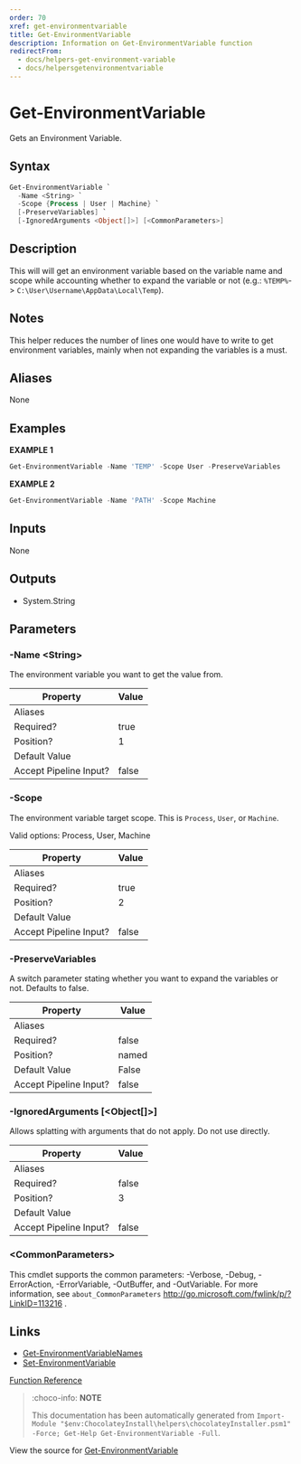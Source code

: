 ---
order: 70
xref: get-environmentvariable
title: Get-EnvironmentVariable
description: Information on Get-EnvironmentVariable function
redirectFrom:
  - docs/helpers-get-environment-variable
  - docs/helpersgetenvironmentvariable
---

# Get-EnvironmentVariable

<!-- This documentation is automatically generated from https://github.com/chocolatey/choco/blob/master/src/chocolatey.resources/helpers/functions/Get-EnvironmentVariable.ps1 using https://github.com/chocolatey/choco/blob/master/GenerateDocs.ps1. Contributions are welcome at the original location(s). -->

Gets an Environment Variable.

## Syntax

~~~powershell
Get-EnvironmentVariable `
  -Name <String> `
  -Scope {Process | User | Machine} `
  [-PreserveVariables] `
  [-IgnoredArguments <Object[]>] [<CommonParameters>]
~~~

## Description

This will will get an environment variable based on the variable name
and scope while accounting whether to expand the variable or not
(e.g.: `%TEMP%`-> `C:\User\Username\AppData\Local\Temp`).

## Notes

This helper reduces the number of lines one would have to write to get
environment variables, mainly when not expanding the variables is a
must.

## Aliases

None

## Examples

 **EXAMPLE 1**

~~~powershell
Get-EnvironmentVariable -Name 'TEMP' -Scope User -PreserveVariables

~~~

**EXAMPLE 2**

~~~powershell
Get-EnvironmentVariable -Name 'PATH' -Scope Machine

~~~ 

## Inputs

None

## Outputs


 * System.String


## Parameters

###  -Name &lt;String&gt;
The environment variable you want to get the value from.

Property               | Value
---------------------- | -----
Aliases                | 
Required?              | true
Position?              | 1
Default Value          | 
Accept Pipeline Input? | false
 
###  -Scope
The environment variable target scope. This is `Process`, `User`, or
`Machine`.


Valid options: Process, User, Machine

Property               | Value
---------------------- | -----
Aliases                | 
Required?              | true
Position?              | 2
Default Value          | 
Accept Pipeline Input? | false
 
###  -PreserveVariables
A switch parameter stating whether you want to expand the variables or
not. Defaults to false.

Property               | Value
---------------------- | -----
Aliases                | 
Required?              | false
Position?              | named
Default Value          | False
Accept Pipeline Input? | false
 
###  -IgnoredArguments [&lt;Object[]&gt;]
Allows splatting with arguments that do not apply. Do not use directly.

Property               | Value
---------------------- | -----
Aliases                | 
Required?              | false
Position?              | 3
Default Value          | 
Accept Pipeline Input? | false
 
### &lt;CommonParameters&gt;

This cmdlet supports the common parameters: -Verbose, -Debug, -ErrorAction, -ErrorVariable, -OutBuffer, and -OutVariable. For more information, see `about_CommonParameters` http://go.microsoft.com/fwlink/p/?LinkID=113216 .


## Links

 * [Get-EnvironmentVariableNames](xref:get-environmentvariablenames)
 * [Set-EnvironmentVariable](xref:set-environmentvariable)


[Function Reference](xref:powershell-reference)

> :choco-info: **NOTE**
>
> This documentation has been automatically generated from `Import-Module "$env:ChocolateyInstall\helpers\chocolateyInstaller.psm1" -Force; Get-Help Get-EnvironmentVariable -Full`.

View the source for [Get-EnvironmentVariable](https://github.com/chocolatey/choco/blob/master/src/chocolatey.resources/helpers/functions/Get-EnvironmentVariable.ps1)

